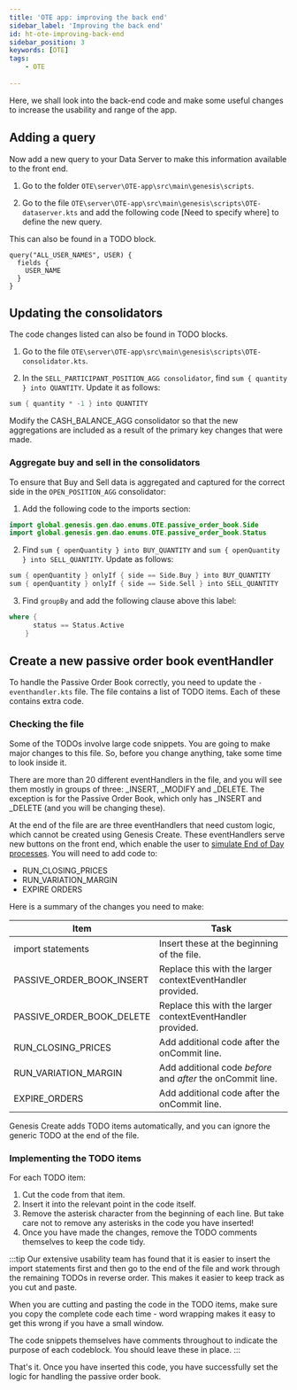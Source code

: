 ```yaml
---
title: 'OTE app: improving the back end'
sidebar_label: 'Improving the back end'
id: ht-ote-improving-back-end
sidebar_position: 3
keywords: [OTE]
tags:
    - OTE
    
---
```




Here, we shall look into the back-end code and make some useful changes to increase the usability and range of the app.

## Adding a query
Now add a new query to your Data Server to make this information available to the front end.

1. Go to the folder `OTE\server\OTE-app\src\main\genesis\scripts`.

2. Go to the file `OTE\server\OTE-app\src\main\genesis\scripts\OTE-dataserver.kts` and add the following code [Need to specify where] to define the new query.

This can also be found in a TODO block.

```
query("ALL_USER_NAMES", USER) {
  fields {
    USER_NAME
  }
}
```

## Updating the consolidators
The code changes listed can also be found in TODO blocks.

1. Go to the file `OTE\server\OTE-app\src\main\genesis\scripts\OTE-consolidator.kts`.

2. In the `SELL_PARTICIPANT_POSITION_AGG consolidator`, find `sum { quantity } into QUANTITY`. Update it as follows:

```kotlin
sum { quantity * -1 } into QUANTITY
```

Modify the CASH_BALANCE_AGG consolidator so that the new aggregations are included as a result of the primary key changes that were made.

### Aggregate buy and sell in the consolidators
To ensure that Buy and Sell data is aggregated and captured for the correct side in the `OPEN_POSITION_AGG` consolidator:

1. Add the following code to the imports section:

```kotlin
import global.genesis.gen.dao.enums.OTE.passive_order_book.Side
import global.genesis.gen.dao.enums.OTE.passive_order_book.Status
```
2. Find `sum { openQuantity } into BUY_QUANTITY` and `sum { openQuantity } into SELL_QUANTITY`. Update as follows:

```kotlin
sum { openQuantity } onlyIf { side == Side.Buy } into BUY_QUANTITY
sum { openQuantity } onlyIf { side == Side.Sell } into SELL_QUANTITY
```
3. Find `groupBy` and add the following clause above this label:
<!-- TODO: We should be using filter instead of where now -->

```kotlin
where {
      status == Status.Active
    }
```

## Create a new passive order book eventHandler
To handle the Passive Order Book correctly, you need to update the `-eventhandler.kts` file. The file contains a list of TODO items. Each of these contains extra code. 

### Checking the file
Some of the TODOs involve large code snippets. You are going to make major changes to this file. So, before you change anything, take some time to look inside it.

There are more than 20 different eventHandlers in the file, and you will see them mostly in groups of three: _INSERT, _MODIFY and _DELETE. The exception is for the Passive Order Book, which only has _INSERT and _DELETE (and you will be changing these).

At the end of the file are are three eventHandlers that need custom logic, which cannot be created using Genesis Create. These eventHandlers serve new buttons on the front end, which enable the user to [simulate End of Day processes](/how-to/ote-app/ht-ote-improving-front-end/#simulating-intraday-and-end-of-day-processing).  You will need to add code to:

- RUN_CLOSING_PRICES
- RUN_VARIATION_MARGIN
- EXPIRE ORDERS

Here is a summary of the changes you need to make:

| Item                      |      Task                                                   |
|---------------------------|-------------------------------------------------------------|
| import statements         |  Insert these at the beginning of the file.                 | 
| PASSIVE_ORDER_BOOK_INSERT | Replace this with the larger contextEventHandler provided.  | 
| PASSIVE_ORDER_BOOK_DELETE | Replace this with the larger contextEventHandler provided.  | 
| RUN_CLOSING_PRICES        | Add additional code after the onCommit line.                |
| RUN_VARIATION_MARGIN      | Add additional code *before* and *after* the onCommit line. |
| EXPIRE_ORDERS             | Add additional code after the onCommit line.                |

Genesis Create adds TODO items automatically, and you can ignore the generic TODO at the end of the file.

### Implementing the TODO items
For each TODO item:

1. Cut the code from that item.
2. Insert it into the relevant point in the code itself. 
3. Remove the asterisk character from the beginning of each line. But take care not to remove any asterisks in the code you have inserted!
4. Once you have made the changes, remove the TODO comments themselves to keep the code tidy.

:::tip
Our extensive usability team has found that it is easier to insert the import statements first and then go to the end of the file and work through the remaining TODOs in reverse order. This makes it easier to keep track as you cut and paste.

When you are cutting and pasting the code in the TODO items, make sure you copy the complete code each time - word wrapping makes it easy to get this wrong if you have a small window.

The code snippets themselves have comments throughout to indicate the purpose of each codeblock. You should leave these in place.
:::

That's it. Once you have inserted this code, you have successfully set the logic for handling the passive order book. 
